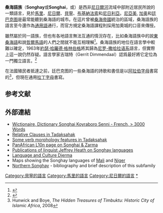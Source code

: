 {{Infobox language family
|name          =桑海語族
|altname       =Songhay/Songhai
|region        =[[尼日爾河|尼日爾河]]流域中部和一些綠洲
|familycolor   =尼罗-撒哈拉语系
|fam1 = [[尼罗-撒哈拉语系|尼罗-撒哈拉语系]]
|child1        =[[北桑海語|北桑海語]]
|child2        =[[南桑海語|南桑海語]]
|iso2          = son
|iso5          = son
|glotto        = song1307
|glottorefname =Songhay
|map           =Songhay languages.svg
|mapcaption    =分佈圖<br />
'''西北部'''
{{legend|#002b00|[[科蘭傑語|科蘭傑語]]}}
{{legend|#008000|Koyra Chiini}}
{{legend|#00ff00|Tadaksahak}}
{{legend|#55ff55|Tasawaq }}
{{legend|#aaffaa|Gadal }}
'''東部'''
{{legend|#2b0000|Tondi Songway Kiini}}
{{legend|#800000|Humburi Senni}}
{{legend|#d40000|[[東桑海語|東桑海語]]}}
{{legend|#ff5555|[[哲爾馬語|哲爾馬語]]}}
{{legend| #ffff00|Songhoyboro Ciine|Songhoyboro Ciine}}
{{legend|#ffaaaa|[[登迪語|登迪語]]}}
}}

'''桑海語族'''（'''Songhay'''或'''Songhai'''，{{IPA-xx|soŋaj|}}或{{IPA-xx|soŋoj|}}）是西非[[尼日爾河|尼日爾河]]流域中部附近居民所說的一類語言，見於[[馬里|馬里]]、[[尼日爾|尼日爾]]、[[貝寧|貝寧]]、[[布基納法索|布基納法索]]和[[尼日利亞|尼日利亞]]。[[尼亞美|尼亞美]], [[加奥|加奥]]和[[廷巴克图|廷巴克图]]是最常能聽到桑海語的城市。在這片曾被[[桑海帝國|桑海帝國]]統治的區域，桑海語族的語言至今還作為[[通用語|通用語]]通行，而官方規定桑海語課程則採用加奧城的口音來傳授。

雖然屬於同一語族，但也有各地語言無法互通的情況存在，比如桑海語族中的說[[東桑海語|東桑海語]]和說[[哲爾馬語|哲爾馬語]]的人們之間就不能互相理解<ref>{{Cite web |url=http://www.ethnologue.org/show_country.asp?name=NE |title=Ethnologue report for Niger<!-- Bot generated title --> |accessdate=2016-10-03 |archive-date=2012-10-15 |archive-url=https://web.archive.org/web/20121015115206/http://www.ethnologue.org/show_country.asp?name=NE |dead-url=no }}</ref>。桑海語族的地位在語言學中較難以確定，1963年[[約瑟·哈羅德·格林伯格|約瑟·哈羅德·格林伯格]]將其歸為[[尼罗-撒哈拉语系|尼罗-撒哈拉语系]]語言，但實際上這一說仍然存疑。語言學家吉瑞特（Gerrit Dimmendaal）認爲最好將它定位為一門獨立語言。<ref>{{Cite journal|last=Dimmendaal|first=Gerrit|date=18 September 2008|title=Language Ecology and Linguistic Diversity on the African Continent|url=|journal=Language and Linguistics Compass 2/5|pages=840–858|doi=10.1111/j.1749-818X.2008.00085.x|pmid=|access-date=}}</ref>

在法國殖民者抵達之前，廷巴克图的一些桑海語的詩歌和書信是以[[阿拉伯字母|阿拉伯字母]]書寫的<ref>Hunwick and Boye, ''The Hidden Treasures of Timbuktu: Historic City of Islamic Africa'', 2008</ref>，但現在通用[[拉丁字母|拉丁字母]]書寫。

==参考文献==
{{reflist}}

==外部連結==
*[[wikt:fr:Catégorie:songhaï_koyraboro_senni|Wictionaire, Dictionary Songhai Koyraboro Senni - French, > 3000 Words]]
*[http://www.sil.org/silewp/abstract.asp?ref=2003-003 Relative Clauses in Tadaksahak] {{Wayback|url=http://www.sil.org/silewp/abstract.asp?ref=2003-003 |date=20060821202923 }}
*[http://www.sil.org/silewp/abstract.asp?ref=2002-005 Some verb morphology features in Tadaksahak] {{Wayback|url=http://www.sil.org/silewp/abstract.asp?ref=2002-005 |date=20060821061604 }}
*[http://www.bisharat.net/wikidoc/pmwiki.php/PanAfrLoc/SonghaiZarma PanAfrican L10n page on Songhai & Zarma] {{Wayback|url=http://www.bisharat.net/wikidoc/pmwiki.php/PanAfrLoc/SonghaiZarma |date=20160304052806 }}
*[https://web.archive.org/web/20070812190630/http://www-personal.umich.edu/~jheath/books.html Publications of linguist Jeffrey Heath on Songhay languages]
*[http://www.djerma.nl/ Language and Culture Djerma] {{Wayback|url=http://www.djerma.nl/ |date=20161130032249 }}
*Maps showing the Songhay languages of [http://www.ethnologue.org/show_map.asp?name=ML Mali] {{Wayback|url=http://www.ethnologue.org/show_map.asp?name=ML |date=20120309132540 }} and [http://www.ethnologue.org/show_map.asp?name=NE Niger] {{Wayback|url=http://www.ethnologue.org/show_map.asp?name=NE |date=20120309132607 }}
* [https://sites.google.com/site/lameen/northern-songhay Northern Songhay] {{Wayback|url=https://sites.google.com/site/lameen/northern-songhay |date=20160418221422 }} - bibliography and brief description of this subfamily

{{Authority control}}

{{DEFAULTSORT:Songhay Languages}}
[[Category:貝寧的語言|Category:貝寧的語言]]
[[Category:馬里的語言|Category:馬里的語言]]
[[Category:尼日爾的語言|Category:尼日爾的語言]]
[[Category:桑海語族|*]]